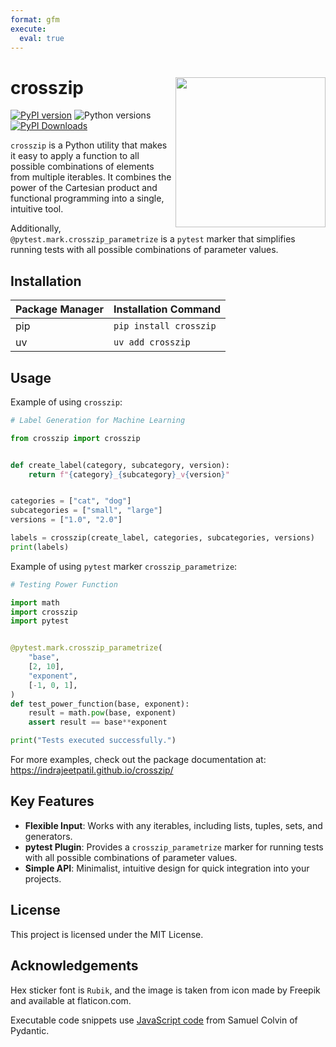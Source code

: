 ```yaml
---
format: gfm
execute: 
  eval: true
---
```


# crosszip <img src="https://raw.githubusercontent.com/IndrajeetPatil/crosszip/main/docs/assets/logo.png" align="right" width="240" />

[![PyPI version](https://img.shields.io/pypi/v/crosszip)](https://pypi.org/project/crosszip/)
![Python versions](https://img.shields.io/pypi/pyversions/crosszip)
[![PyPI Downloads](https://img.shields.io/pypi/dm/crosszip)](https://pypistats.org/packages/crosszip)

`crosszip` is a Python utility that makes it easy to apply a function to all possible combinations of elements from multiple iterables.
It combines the power of the Cartesian product and functional programming into a single, intuitive tool.

Additionally, `@pytest.mark.crosszip_parametrize` is a `pytest` marker that simplifies running tests with all possible combinations of parameter values.

## Installation

| Package Manager | Installation Command      |
| --------------- | ------------------------- |
| pip             | `pip install crosszip`    |
| uv              | `uv add crosszip`         |

## Usage

Example of using `crosszip`:

```python
# Label Generation for Machine Learning

from crosszip import crosszip


def create_label(category, subcategory, version):
    return f"{category}_{subcategory}_v{version}"


categories = ["cat", "dog"]
subcategories = ["small", "large"]
versions = ["1.0", "2.0"]

labels = crosszip(create_label, categories, subcategories, versions)
print(labels)
```

Example of using `pytest` marker `crosszip_parametrize`:

```python
# Testing Power Function

import math
import crosszip
import pytest


@pytest.mark.crosszip_parametrize(
    "base",
    [2, 10],
    "exponent",
    [-1, 0, 1],
)
def test_power_function(base, exponent):
    result = math.pow(base, exponent)
    assert result == base**exponent

print("Tests executed successfully.")
```

For more examples, check out the package documentation at:
<https://indrajeetpatil.github.io/crosszip/>

## Key Features

- **Flexible Input**: Works with any iterables, including lists, tuples, sets, and generators.
- **pytest Plugin**: Provides a `crosszip_parametrize` marker for running tests with all possible combinations of parameter values.
- **Simple API**: Minimalist, intuitive design for quick integration into your projects.

## License

This project is licensed under the MIT License.

## Acknowledgements

Hex sticker font is `Rubik`, and the image is taken from icon made by Freepik and available at flaticon.com.

Executable code snippets use [JavaScript code](https://samuelcolvin.github.io/mkdocs-run-code/run_code_main.js) from Samuel Colvin of Pydantic.
